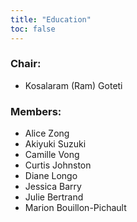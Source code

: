 ```yaml
---
title: "Education"
toc: false
---
```


### Chair:

-   Kosalaram (Ram) Goteti

### Members:

-   Alice Zong
-   Akiyuki Suzuki
-   Camille Vong
-   Curtis Johnston
-   Diane Longo
-   Jessica Barry
-   Julie Bertrand
-   Marion Bouillon-Pichault

